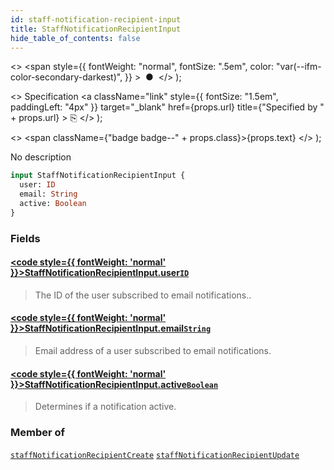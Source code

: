 ```yaml
---
id: staff-notification-recipient-input
title: StaffNotificationRecipientInput
hide_table_of_contents: false
---
```


  <>
    <span
      style={{
        fontWeight: "normal",
        fontSize: ".5em",
        color: "var(--ifm-color-secondary-darkest)",
      }}
    >
      &nbsp;●&nbsp;
    </span>
  </>
);

  <>
    Specification
    <a
      className="link"
      style={{ fontSize: "1.5em", paddingLeft: "4px" }}
      target="\_blank"
      href={props.url}
      title={"Specified by " + props.url}
    >
      ⎘
    </a>
  </>
);

  <>
    <span className={"badge badge--" + props.class}>{props.text}</span>
  </>
);

No description

```graphql
input StaffNotificationRecipientInput {
  user: ID
  email: String
  active: Boolean
}
```

### Fields

#### [<code style={{ fontWeight: 'normal' }}>StaffNotificationRecipientInput.<b>user</b></code>](#)<Bullet />[`ID`](../../../api-reference/miscellaneous/scalars/id) <Badge class="secondary" text="scalar"/> <Badge class="secondary" text="miscellaneous"/>

> The ID of the user subscribed to email notifications..

#### [<code style={{ fontWeight: 'normal' }}>StaffNotificationRecipientInput.<b>email</b></code>](#)<Bullet />[`String`](../../../api-reference/miscellaneous/scalars/string) <Badge class="secondary" text="scalar"/> <Badge class="secondary" text="miscellaneous"/>

> Email address of a user subscribed to email notifications.

#### [<code style={{ fontWeight: 'normal' }}>StaffNotificationRecipientInput.<b>active</b></code>](#)<Bullet />[`Boolean`](../../../api-reference/miscellaneous/scalars/boolean) <Badge class="secondary" text="scalar"/> <Badge class="secondary" text="miscellaneous"/>

> Determines if a notification active.

### Member of

[`staffNotificationRecipientCreate`](../../../api-reference/users/mutations/staff-notification-recipient-create) <Badge class="secondary" text="mutation"/><Bullet />[`staffNotificationRecipientUpdate`](../../../api-reference/users/mutations/staff-notification-recipient-update) <Badge class="secondary" text="mutation"/>
